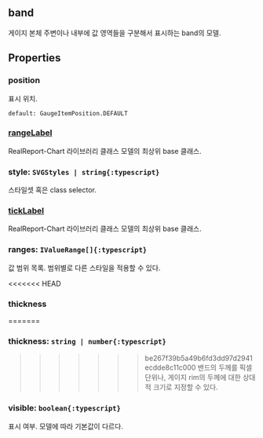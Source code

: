 ## band
게이지 본체 주변이나 내부에 값 영역들을 구분해서 표시하는 band의 모델.
## Properties

### position
표시 위치.  


`default: GaugeItemPosition.DEFAULT`  

### [rangeLabel](./linear/rangeLabel)
RealReport-Chart 라이브러리 클래스 모델의 최상위 base 클래스.

  

### style: `SVGStyles | string{:typescript}`
스타일셋 혹은 class selector.  

### [tickLabel](./linear/tickLabel)
RealReport-Chart 라이브러리 클래스 모델의 최상위 base 클래스.

  

### ranges: `IValueRange[]{:typescript}`
값 범위 목록.
범위별로 다른 스타일을 적용할 수 있다.  

<<<<<<< HEAD
### thickness
=======
### thickness: `string | number{:typescript}`
>>>>>>> be267f39b5a49b6fd3dd97d2941ecdde8c11c000
밴드의 두께를 픽셀 단위나, 
게이지 rim의 두께에 대한 상대적 크기로 지정할 수 있다.  

### visible: `boolean{:typescript}`
표시 여부.
모델에 따라 기본값이 다르다.  
